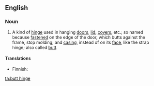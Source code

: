 ==English==

===Noun===
{{en-noun|head=[[butt]] [[hinge]]}}
# {{context|carpentry}} A kind of [[hinge]] used in hanging [[door]]s, [[lid]], [[cover]]s, etc.; so named because [[fasten]]ed on the edge of the door, which butts against the frame, stop molding, and [[casing]], instead of on its [[face]], like the strap hinge; also called [[butt]].

====Translations====
{{trans-top|hinge installed on the edge of the door}}
* Finnish: {{t-|fi|piilosarana}}
{{trans-mid}}
{{trans-bottom}}

[[ta:butt hinge]]
